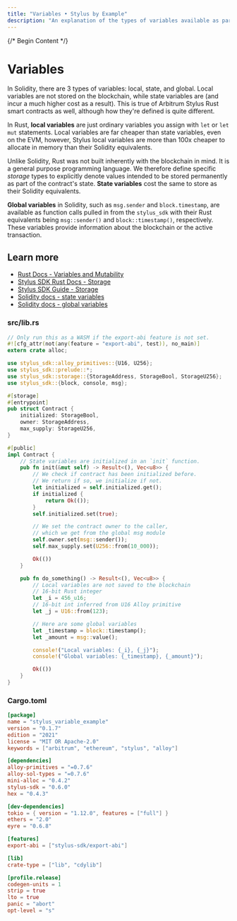 ```yaml
---
title: "Variables • Stylus by Example"
description: "An explanation of the types of variables available as part of the  Arbitrum Stylus Rust SDK and how it differs from Solidity."
---
```




{/* Begin Content */}

# Variables

In Solidity, there are 3 types of variables: local, state, and global. Local variables are not stored on the blockchain, while state variables are (and incur a much higher cost as a result). This is true of Arbitrum Stylus Rust smart contracts as well, although how they're defined is quite different.

In Rust, **local variables** are just ordinary variables you assign with `let` or `let mut` statements. Local variables are far cheaper than state variables, even on the EVM, however, Stylus local variables are more than 100x cheaper to allocate in memory than their Solidity equivalents.

Unlike Solidity, Rust was not built inherently with the blockchain in mind. It is a general purpose programming language. We therefore define specific _storage_ types to explicitly denote values intended to be stored permanently as part of the contract's state. **State variables** cost the same to store as their Solidity equivalents.

**Global variables** in Solidity, such as `msg.sender` and `block.timestamp`, are available as function calls pulled in from the `stylus_sdk` with their Rust equivalents being `msg::sender()` and `block::timestamp()`, respectively. These variables provide information about the blockchain or the active transaction.

## Learn more

- [Rust Docs - Variables and Mutability](https://doc.rust-lang.org/book/ch03-01-variables-and-mutability.html)
- [Stylus SDK Rust Docs - Storage](https://docs.rs/stylus-sdk/latest/stylus_sdk/storage/index.html)
- [Stylus SDK Guide - Storage](https://docs.arbitrum.io/stylus/reference/rust-sdk-guide#storage)
- [Solidity docs - state variables](https://docs.soliditylang.org/en/v0.8.19/structure-of-a-contract.html#state-variables)
- [Solidity docs - global variables](https://docs.soliditylang.org/en/v0.8.19/cheatsheet.html#global-variables)

### src/lib.rs


<NotForProductionBannerPartial />


```rust
// Only run this as a WASM if the export-abi feature is not set.
#![cfg_attr(not(any(feature = "export-abi", test)), no_main)]
extern crate alloc;

use stylus_sdk::alloy_primitives::{U16, U256};
use stylus_sdk::prelude::*;
use stylus_sdk::storage::{StorageAddress, StorageBool, StorageU256};
use stylus_sdk::{block, console, msg};

#[storage]
#[entrypoint]
pub struct Contract {
    initialized: StorageBool,
    owner: StorageAddress,
    max_supply: StorageU256,
}

#[public]
impl Contract {
    // State variables are initialized in an `init` function.
    pub fn init(&mut self) -> Result<(), Vec<u8>> {
        // We check if contract has been initialized before.
        // We return if so, we initialize if not.
        let initialized = self.initialized.get();
        if initialized {
            return Ok(());
        }
        self.initialized.set(true);

        // We set the contract owner to the caller,
        // which we get from the global msg module
        self.owner.set(msg::sender());
        self.max_supply.set(U256::from(10_000));

        Ok(())
    }

    pub fn do_something() -> Result<(), Vec<u8>> {
        // Local variables are not saved to the blockchain
        // 16-bit Rust integer
        let _i = 456_u16;
        // 16-bit int inferred from U16 Alloy primitive
        let _j = U16::from(123);

        // Here are some global variables
        let _timestamp = block::timestamp();
        let _amount = msg::value();

        console!("Local variables: {_i}, {_j}");
        console!("Global variables: {_timestamp}, {_amount}");

        Ok(())
    }
}

```

### Cargo.toml

```toml
[package]
name = "stylus_variable_example"
version = "0.1.7"
edition = "2021"
license = "MIT OR Apache-2.0"
keywords = ["arbitrum", "ethereum", "stylus", "alloy"]

[dependencies]
alloy-primitives = "=0.7.6"
alloy-sol-types = "=0.7.6"
mini-alloc = "0.4.2"
stylus-sdk = "0.6.0"
hex = "0.4.3"

[dev-dependencies]
tokio = { version = "1.12.0", features = ["full"] }
ethers = "2.0"
eyre = "0.6.8"

[features]
export-abi = ["stylus-sdk/export-abi"]

[lib]
crate-type = ["lib", "cdylib"]

[profile.release]
codegen-units = 1
strip = true
lto = true
panic = "abort"
opt-level = "s"

```
